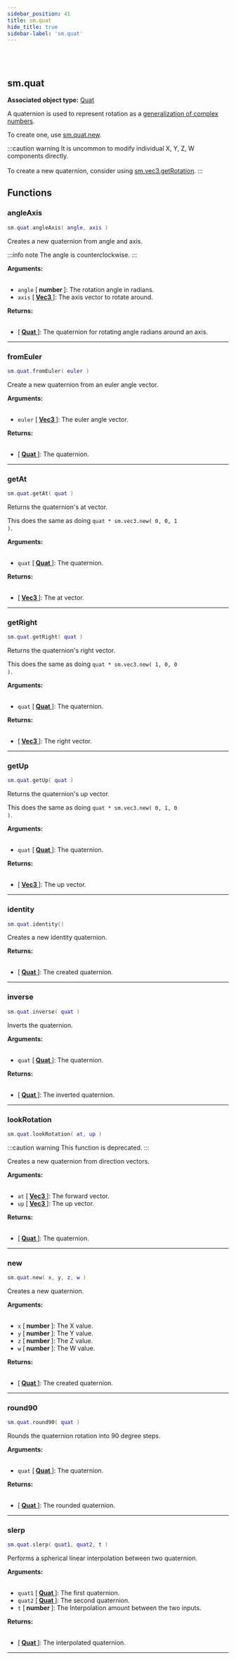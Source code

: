 ```yaml
---
sidebar_position: 41
title: sm.quat
hide_title: true
sidebar-label: 'sm.quat'
---
```


<br></br>

## sm.quat

**Associated object type:** [Quat](/docs/lua/game_script_env/userdata/Quat)

A quaternion is used to represent rotation as a [generalization of complex numbers](https://en.wikipedia.org/wiki/Quaternion).

To create one, use [sm.quat.new](#new).

:::caution warning
It is uncommon to modify individual X, Y, Z, W components directly. <br></br>
To create a new quaternion, consider using [sm.vec3.getRotation](/docs/lua/game_script_env/static_functions/sm.vec3#getrotation).
:::

## Functions

### angleAxis

```lua
sm.quat.angleAxis( angle, axis )
```

Creates a new quaternion from angle and axis.

:::info note
The angle is counterclockwise.
:::

<strong>Arguments:</strong> <br></br>

- <code>angle</code> [<strong> number </strong>]: The rotation angle in radians.
- <code>axis</code> [<strong> <a href="/docs/lua/game_script_env/userdata/Vec3"> Vec3 </a> </strong>]: The axis vector to rotate around.

<strong>Returns:</strong> <br></br>

- [<strong> <a href="/docs/lua/game_script_env/userdata/Quat"> Quat </a> </strong>]: The quaternion for rotating angle radians around an axis.

---

### fromEuler

```lua
sm.quat.fromEuler( euler )
```

Create a new quaternion from an euler angle vector.

<strong>Arguments:</strong> <br></br>

- <code>euler</code> [<strong> <a href="/docs/lua/game_script_env/userdata/Vec3"> Vec3 </a> </strong>]: The euler angle vector.

<strong>Returns:</strong> <br></br>

- [<strong> <a href="/docs/lua/game_script_env/userdata/Quat"> Quat </a> </strong>]: The quaternion.

---

### getAt

```lua
sm.quat.getAt( quat )
```

Returns the quaternion's at vector.

This does the same as doing <code>quat * sm.vec3.new( 0, 0, 1 )</code>.

<strong>Arguments:</strong> <br></br>

- <code>quat</code> [<strong> <a href="/docs/lua/game_script_env/userdata/Quat"> Quat </a> </strong>]: The quaternion.

<strong>Returns:</strong> <br></br>

- [<strong> <a href="/docs/lua/game_script_env/userdata/Vec3"> Vec3 </a> </strong>]: The at vector.

---

### getRight

```lua
sm.quat.getRight( quat )
```

Returns the quaternion's right vector.

This does the same as doing <code>quat * sm.vec3.new( 1, 0, 0 )</code>.

<strong>Arguments:</strong> <br></br>

- <code>quat</code> [<strong> <a href="/docs/lua/game_script_env/userdata/Quat"> Quat </a> </strong>]: The quaternion.

<strong>Returns:</strong> <br></br>

- [<strong> <a href="/docs/lua/game_script_env/userdata/Vec3"> Vec3 </a> </strong>]: The right vector.

---

### getUp

```lua
sm.quat.getUp( quat )
```

Returns the quaternion's up vector.

This does the same as doing <code>quat * sm.vec3.new( 0, 1, 0 )</code>.

<strong>Arguments:</strong> <br></br>

- <code>quat</code> [<strong> <a href="/docs/lua/game_script_env/userdata/Quat"> Quat </a> </strong>]: The quaternion.

<strong>Returns:</strong> <br></br>

- [<strong> <a href="/docs/lua/game_script_env/userdata/Vec3"> Vec3 </a> </strong>]: The up vector.

---

### identity

```lua
sm.quat.identity()
```

Creates a new identity quaternion.

<strong>Returns:</strong> <br></br>

- [<strong> <a href="/docs/lua/game_script_env/userdata/Quat"> Quat </a> </strong>]: The created quaternion.

---

### inverse

```lua
sm.quat.inverse( quat )
```

Inverts the quaternion.

<strong>Arguments:</strong> <br></br>

- <code>quat</code> [<strong> <a href="/docs/lua/game_script_env/userdata/Quat"> Quat </a> </strong>]: The quaternion.

<strong>Returns:</strong> <br></br>

- [<strong> <a href="/docs/lua/game_script_env/userdata/Quat"> Quat </a> </strong>]: The inverted quaternion.

---

### lookRotation

```lua
sm.quat.lookRotation( at, up )
```

:::caution warning
This function is deprecated.
:::

Creates a new quaternion from direction vectors.

<strong>Arguments:</strong> <br></br>

- <code>at</code> [<strong> <a href="/docs/lua/game_script_env/userdata/Vec3"> Vec3 </a> </strong>]: The forward vector.
- <code>up</code> [<strong> <a href="/docs/lua/game_script_env/userdata/Vec3"> Vec3 </a> </strong>]: The up vector.

<strong>Returns:</strong> <br></br>

- [<strong> <a href="/docs/lua/game_script_env/userdata/Quat"> Quat </a> </strong>]: The quaternion.

---

### new

```lua
sm.quat.new( x, y, z, w )
```

Creates a new quaternion.

<strong>Arguments:</strong> <br></br>

- <code>x</code> [<strong> number </strong>]: The X value.
- <code>y</code> [<strong> number </strong>]: The Y value.
- <code>z</code> [<strong> number </strong>]: The Z value.
- <code>w</code> [<strong> number </strong>]: The W value.

<strong>Returns:</strong> <br></br>

- [<strong> <a href="/docs/lua/game_script_env/userdata/Quat"> Quat </a> </strong>]: The created quaternion.

---

### round90

```lua
sm.quat.round90( quat )
```

Rounds the quaternion rotation into 90 degree steps.

<strong>Arguments:</strong> <br></br>

- <code>quat</code> [<strong> <a href="/docs/lua/game_script_env/userdata/Quat"> Quat </a> </strong>]: The quaternion.

<strong>Returns:</strong> <br></br>

- [<strong> <a href="/docs/lua/game_script_env/userdata/Quat"> Quat </a> </strong>]: The rounded quaternion.

---

### slerp

```lua
sm.quat.slerp( quat1, quat2, t )
```

Performs a spherical linear interpolation between two quaternion.

<strong>Arguments:</strong> <br></br>

- <code>quat1</code> [<strong> <a href="/docs/lua/game_script_env/userdata/Quat"> Quat </a> </strong>]: The first quaternion.
- <code>quat2</code> [<strong> <a href="/docs/lua/game_script_env/userdata/Quat"> Quat </a> </strong>]: The second quaternion.
- <code>t</code> [<strong> number </strong>]: The Interpolation amount between the two inputs.

<strong>Returns:</strong> <br></br>

- [<strong> <a href="/docs/lua/game_script_env/userdata/Quat"> Quat </a> </strong>]: The interpolated quaternion.

---